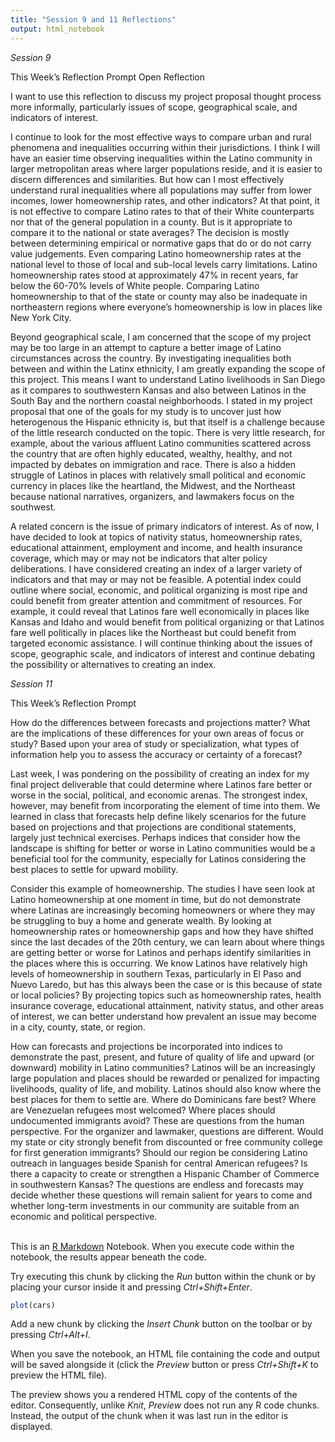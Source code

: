 ---
title: "Session 9 and 11 Reflections"
output: html_notebook
---

*Session 9*

This Week’s Reflection Prompt
Open Reflection

I want to use this reflection to discuss my project proposal thought process more informally, particularly issues of scope, geographical scale, and indicators of interest. 

I continue to look for the most effective ways to compare urban and rural phenomena and inequalities occurring within their jurisdictions. I think I will have an easier time observing inequalities within the Latino community in larger metropolitan areas where larger populations reside, and it is easier to discern differences and similarities. But how can I most effectively understand rural inequalities where all populations may suffer from lower incomes, lower homeownership rates, and other indicators? At that point, it is not effective to compare Latino rates to that of their White counterparts nor that of the general population in a county. But is it appropriate to compare it to the national or state averages? The decision is mostly between determining empirical or normative gaps that do or do not carry value judgements. Even comparing Latino homeownership rates at the national level to those of local and sub-local levels carry limitations. Latino homeownership rates stood at approximately 47% in recent years, far below the 60-70% levels of White people. Comparing Latino homeownership to that of the state or county may also be inadequate in northeastern regions where everyone’s homeownership is low in places like New York City. 

Beyond geographical scale, I am concerned that the scope of my project may be too large in an attempt to capture a better image of Latino circumstances across the country. By investigating inequalities both between and within the Latinx ethnicity, I am greatly expanding the scope of this project. This means I want to understand Latino livelihoods in San Diego as it compares to southwestern Kansas and also between Latinos in the South Bay and the northern coastal neighborhoods. I stated in my project proposal that one of the goals for my study is to uncover just how heterogenous the Hispanic ethnicity is, but that itself is a challenge because of the little research conducted on the topic. There is very little research, for example, about the various affluent Latino communities scattered across the country that are often highly educated, wealthy, healthy, and not impacted by debates on immigration and race. There is also a hidden struggle of Latinos in places with relatively small political and economic currency in places like the heartland, the Midwest, and the Northeast because national narratives, organizers, and lawmakers focus on the southwest. 

A related concern is the issue of primary indicators of interest. As of now, I have decided to look at topics of nativity status, homeownership rates, educational attainment, employment and income, and health insurance coverage, which may or may not be indicators that alter policy deliberations. I have considered creating an index of a larger variety of indicators and that may or may not be feasible. A potential index could outline where social, economic, and political organizing is most ripe and could benefit from greater attention and commitment of resources. For example, it could reveal that Latinos fare well economically in places like Kansas and Idaho and would benefit from political organizing or that Latinos fare well politically in places like the Northeast but could benefit from targeted economic assistance. 
I will continue thinking about the issues of scope, geographic scale, and indicators of interest and continue debating the possibility or alternatives to creating an index. 


*Session 11*

This Week’s Reflection Prompt

How do the differences between forecasts and projections matter?
What are the implications of these differences for your own areas of focus or study?
Based upon your area of study or specialization, what types of information help you to assess the accuracy or certainty of a forecast? 

Last week, I was pondering on the possibility of creating an index for my final project deliverable that could determine where Latinos fare better or worse in the social, political, and economic arenas. The strongest index, however, may benefit from incorporating the element of time into them. 
We learned in class that forecasts help define likely scenarios for the future based on projections and that projections are conditional statements, largely just technical exercises. Perhaps indices that consider how the landscape is shifting for better or worse in Latino communities would be a beneficial tool for the community, especially for Latinos considering the best places to settle for upward mobility. 

Consider this example of homeownership. The studies I have seen look at Latino homeownership at one moment in time, but do not demonstrate where Latinas are increasingly becoming homeowners or where they may be struggling to buy a home and generate wealth. By looking at homeownership rates or homeownership gaps and how they have shifted since the last decades of the 20th century, we can learn about where things are getting better or worse for Latinos and perhaps identify similarities in the places where this is occurring. We know Latinos have relatively high levels of homeownership in southern Texas, particularly in El Paso and Nuevo Laredo, but has this always been the case or is this because of state or local policies? By projecting topics such as homeownership rates, health insurance coverage, educational attainment, nativity status, and other areas of interest, we can better understand how prevalent an issue may become in a city, county, state, or region. 

How can forecasts and projections be incorporated into indices to demonstrate the past, present, and future of quality of life and upward (or downward) mobility in Latino communities? Latinos will be an increasingly large population and places should be rewarded or penalized for impacting livelihoods, quality of life, and mobility. Latinos should also know where the best places for them to settle are. Where do Dominicans fare best? Where are Venezuelan refugees most welcomed? Where places should undocumented immigrants avoid? These are questions from the human perspective. For the organizer and lawmaker, questions are different. Would my state or city strongly benefit from discounted or free community college for first generation immigrants? Should our region be considering Latino outreach in languages beside Spanish for central American refugees? Is there a capacity to create or strengthen a Hispanic Chamber of Commerce in southwestern Kansas? The questions are endless and forecasts may decide whether these questions will remain salient for years to come and whether long-term investments in our community are suitable from an economic and political perspective.   
 


This is an [R Markdown](http://rmarkdown.rstudio.com) Notebook. When you execute code within the notebook, the results appear beneath the code. 

Try executing this chunk by clicking the *Run* button within the chunk or by placing your cursor inside it and pressing *Ctrl+Shift+Enter*. 

```{r}
plot(cars)
```

Add a new chunk by clicking the *Insert Chunk* button on the toolbar or by pressing *Ctrl+Alt+I*.

When you save the notebook, an HTML file containing the code and output will be saved alongside it (click the *Preview* button or press *Ctrl+Shift+K* to preview the HTML file).

The preview shows you a rendered HTML copy of the contents of the editor. Consequently, unlike *Knit*, *Preview* does not run any R code chunks. Instead, the output of the chunk when it was last run in the editor is displayed.
